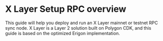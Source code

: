 # X Layer Setup RPC overview
This guide will help you deploy and run an X Layer mainnet or testnet RPC sync node. X Layer is a Layer 2 solution built on Polygon CDK, and this guide is based on the optimized Erigon implementation.

